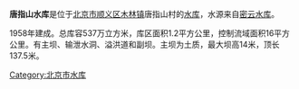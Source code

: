 {{Coord|40.2766892|116.8034131|type:waterbody_region:CN-11_source:GoogleMaps|display=title}}
'''唐指山水库'''是位于[[北京市|北京市]][[顺义区|顺义区]][[木林镇|木林镇]]唐指山村的[[水库|水库]]，水源来自[[密云水库|密云水库]]。

1958年建成。总库容537万立方米，库区面积1.2平方公里，控制流域面积16平方公里。有主坝、输泄水洞、溢洪道和副坝。主坝为土质，最大坝高14米，顶长137.5米。

[[Category:北京市水库|Category:北京市水库]]